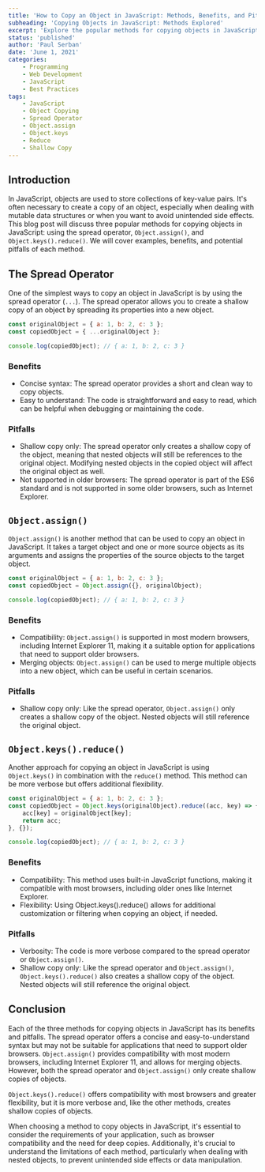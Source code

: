 ```yaml
---
title: 'How to Copy an Object in JavaScript: Methods, Benefits, and Pitfalls'
subheading: 'Copying Objects in JavaScript: Methods Explored'
excerpt: 'Explore the popular methods for copying objects in JavaScript, including the spread operator, Object.assign(), and Object.keys().reduce(). Understand their benefits, pitfalls, and suitable use cases.'
status: 'published'
author: 'Paul Serban'
date: 'June 1, 2021'
categories:
    - Programming
    - Web Development
    - JavaScript
    - Best Practices
tags:
    - JavaScript
    - Object Copying
    - Spread Operator
    - Object.assign
    - Object.keys
    - Reduce
    - Shallow Copy
---
```


## Introduction

In JavaScript, objects are used to store collections of key-value pairs. It's often necessary to create a copy of an object, especially when dealing with mutable data structures or when you want to avoid unintended side effects. This blog post will discuss three popular methods for copying objects in JavaScript: using the spread operator, `Object.assign()`, and `Object.keys().reduce()`. We will cover examples, benefits, and potential pitfalls of each method.

## The Spread Operator

One of the simplest ways to copy an object in JavaScript is by using the spread operator (`...`). The spread operator allows you to create a shallow copy of an object by spreading its properties into a new object.

```javascript
const originalObject = { a: 1, b: 2, c: 3 };
const copiedObject = { ...originalObject };

console.log(copiedObject); // { a: 1, b: 2, c: 3 }
```

### Benefits

-   Concise syntax: The spread operator provides a short and clean way to copy objects.
-   Easy to understand: The code is straightforward and easy to read, which can be helpful when debugging or maintaining the code.

### Pitfalls

-   Shallow copy only: The spread operator only creates a shallow copy of the object, meaning that nested objects will still be references to the original object. Modifying nested objects in the copied object will affect the original object as well.
-   Not supported in older browsers: The spread operator is part of the ES6 standard and is not supported in some older browsers, such as Internet Explorer.

## `Object.assign()`

`Object.assign()` is another method that can be used to copy an object in JavaScript. It takes a target object and one or more source objects as its arguments and assigns the properties of the source objects to the target object.

```javascript
const originalObject = { a: 1, b: 2, c: 3 };
const copiedObject = Object.assign({}, originalObject);

console.log(copiedObject); // { a: 1, b: 2, c: 3 }
```

### Benefits

-   Compatibility: `Object.assign()` is supported in most modern browsers, including Internet Explorer 11, making it a suitable option for applications that need to support older browsers.
-   Merging objects: `Object.assign()` can be used to merge multiple objects into a new object, which can be useful in certain scenarios.

### Pitfalls

-   Shallow copy only: Like the spread operator, `Object.assign()` only creates a shallow copy of the object. Nested objects will still reference the original object.

## `Object.keys().reduce()`

Another approach for copying an object in JavaScript is using `Object.keys()` in combination with the `reduce()` method. This method can be more verbose but offers additional flexibility.

```javascript
const originalObject = { a: 1, b: 2, c: 3 };
const copiedObject = Object.keys(originalObject).reduce((acc, key) => {
    acc[key] = originalObject[key];
    return acc;
}, {});

console.log(copiedObject); // { a: 1, b: 2, c: 3 }
```

### Benefits

-   Compatibility: This method uses built-in JavaScript functions, making it compatible with most browsers, including older ones like Internet Explorer.
-   Flexibility: Using Object.keys().reduce() allows for additional customization or filtering when copying an object, if needed.

### Pitfalls

-   Verbosity: The code is more verbose compared to the spread operator or `Object.assign()`.
-   Shallow copy only: Like the spread operator and `Object.assign()`,` Object.keys().reduce()` also creates a shallow copy of the object. Nested objects will still reference the original object.

## Conclusion

Each of the three methods for copying objects in JavaScript has its benefits and pitfalls. The spread operator offers a concise and easy-to-understand syntax but may not be suitable for applications that need to support older browsers. `Object.assign()` provides compatibility with most modern browsers, including Internet Explorer 11, and allows for merging objects. However, both the spread operator and `Object.assign()` only create shallow copies of objects.

`Object.keys().reduce()` offers compatibility with most browsers and greater flexibility, but it is more verbose and, like the other methods, creates shallow copies of objects.

When choosing a method to copy objects in JavaScript, it's essential to consider the requirements of your application, such as browser compatibility and the need for deep copies. Additionally, it's crucial to understand the limitations of each method, particularly when dealing with nested objects, to prevent unintended side effects or data manipulation.
